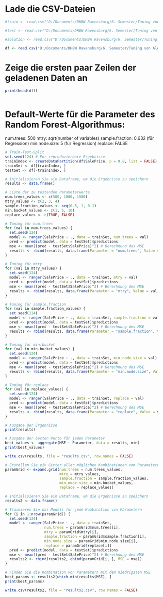 # Lade die CSV-Dateien

```r

#train <- read.csv("D:/Documents/DHBW Ravensburg/6. Semester/Tuning von Algorithmen/tuning_house_prices/resources/train.csv")

#test <- read.csv("D:/Documents/DHBW Ravensburg/6. Semester/Tuning von Algorithmen/tuning_house_prices/resources/test.csv")

#solution <- read.csv("D:/Documents/DHBW Ravensburg/6. Semester/Tuning von Algorithmen/tuning_house_prices/resources/solution.csv")

df <- read.csv("D:/Documents/DHBW Ravensburg/6. Semester/Tuning von Algorithmen/tuning_house_prices/resources/house_prices_df.csv")

```


# Zeige die ersten paar Zeilen der geladenen Daten an

```r
print(head(df))
```

```r

```
# Default-Werte für die Parameter des Random Forest-Algorithmus:
num.trees: 500
mtry: sqrt(number of variables)
sample.fraction: 0.632 (für Regression)
min.node.size: 5 (für Regression)
replace: FALSE

```r
# Train-Test-Split
set.seed(124) # Für reproduzierbare Ergebnisse
trainIndex <- createDataPartition(df$SalePrice, p = 0.8, list = FALSE)
trainSet <- df[trainIndex, ]
testSet <- df[-trainIndex, ]

# Initialisieren Sie ein Dataframe, um die Ergebnisse zu speichern
results <- data.frame()

# Liste der zu testenden Parameterwerte
num.trees_values <- c(500, 1000, 1500)
mtry_values <- c(2, 3, 4)
sample.fraction_values <- seq(0.5, 1, 0.1)
min.bucket_values <- c(1, 5, 10)
replace_values <- c(TRUE, FALSE)

# Tuning für num.trees
for (val in num.trees_values) {
  set.seed(124)
  model <- ranger(SalePrice ~ ., data = trainSet, num.trees = val)
  pred <- predict(model, data = testSet)$predictions
  mse <- mean((pred - testSet$SalePrice)^2) # Berechnung des MSE
  results <- rbind(results, data.frame(Parameter = "num.trees", Value = val, MSE = mse))
}

# Tuning für mtry
for (val in mtry_values) {
  set.seed(124)
  model <- ranger(SalePrice ~ ., data = trainSet, mtry = val)
  pred <- predict(model, data = testSet)$predictions
  mse <- mean((pred - testSet$SalePrice)^2) # Berechnung des MSE
  results <- rbind(results, data.frame(Parameter = "mtry", Value = val, MSE = mse))
}

# Tuning für sample.fraction
for (val in sample.fraction_values) {
  set.seed(124)
  model <- ranger(SalePrice ~ ., data = trainSet, sample.fraction = val)
  pred <- predict(model, data = testSet)$predictions
  mse <- mean((pred - testSet$SalePrice)^2) # Berechnung des MSE
  results <- rbind(results, data.frame(Parameter = "sample.fraction", Value = val, MSE = mse))
}

# Tuning für min.bucket
for (val in min.bucket_values) {
  set.seed(124)
  model <- ranger(SalePrice ~ ., data = trainSet, min.node.size = val)
  pred <- predict(model, data = testSet)$predictions
  mse <- mean((pred - testSet$SalePrice)^2) # Berechnung des MSE
  results <- rbind(results, data.frame(Parameter = "min.node.size", Value = val, MSE = mse))
}

# Tuning für replace
for (val in replace_values) {
  set.seed(124)
  model <- ranger(SalePrice ~ ., data = trainSet, replace = val)
  pred <- predict(model, data = testSet)$predictions
  mse <- mean((pred - testSet$SalePrice)^2) # Berechnung des MSE
  results <- rbind(results, data.frame(Parameter = "replace", Value = val, MSE = mse))
}

# Ausgabe der Ergebnisse
print(results)

# Ausgabe der besten Werte für jeden Parameter
best_values <- aggregate(MSE ~ Parameter, data = results, min)
print(best_values)
```

```r
write.csv(results, file = "results.csv", row.names = FALSE)
```

```r
# Erstellen Sie ein Gitter aller möglichen Kombinationen von Parametern
paramGrid <- expand.grid(num.trees = num.trees_values,
                         mtry = mtry_values,
                         sample.fraction = sample.fraction_values,
                         min.node.size = min.bucket_values,
                         replace = replace_values)

# Initialisieren Sie ein Dataframe, um die Ergebnisse zu speichern
results2 <- data.frame()

# Trainieren Sie das Modell für jede Kombination von Parametern
for (i in 1:nrow(paramGrid)) {
  set.seed(124)
  model <- ranger(SalePrice ~ ., data = trainSet,
                  num.trees = paramGrid$num.trees[i],
                  mtry = paramGrid$mtry[i],
                  sample.fraction = paramGrid$sample.fraction[i],
                  min.node.size = paramGrid$min.node.size[i],
                  replace = paramGrid$replace[i])
  pred <- predict(model, data = testSet)$predictions
  mse <- mean((pred - testSet$SalePrice)^2) # Berechnung des MSE
  results2 <- rbind(results2, cbind(paramGrid[i, ], MSE = mse))
}

# Finden Sie die Kombination von Parametern mit dem niedrigsten MSE
best_params <- results2[which.min(results$MSE), ]
print(best_params)

```

```r
write.csv(results2, file = "results2.csv", row.names = FALSE)
```
